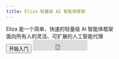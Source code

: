 ```yaml
---
title: Eliza 轻量级 AI 智能体框架
---
```




<div className="container mx-auto my-32 px-8 max-w-[1140px] 2xl:max-w-[1320px] flex flex-col gap-24">
  <div className="grid grid-cols-1 lg:grid-cols-2 place-content-center gap-8">
    <div className="flex flex-col gap-6 text-center lg:text-start">
      <div className="text-4xl font-bold leading-relaxed">
        Eliza 是一个简单、快速的<span
        className="bg-gradient-to-b from-[#ffa600] to-[#ff6f00] bg-clip-text text-transparent">轻量级 AI 智能体</span>框架
      </div>
      <div className="text-xl">
        面向所有人的灵活、可扩展的人工智能代理
      </div>
      <div className="flex justify-center lg:justify-start items-center gap-4">
        <Link href="./eliza/intro">
          <Button
            className="bg-orange-500 text-xl px-8 h-16 font-bold bg-gradient-to-b from-[#f98c13] to-[#ffa600]">开始入门</Button>
        </Link>
        <iframe src="https://ghbtns.com/github-btn.html?user=elizaOS&repo=eliza&type=star&count=true&size=large"
                style={{ colorScheme: 'none' }}
                frameBorder="0"
                width="150"
                height="30" />
      </div>
    </div>

    <div className="relative flex justify-center items-center">
      <NextImage src={ai16zImg} alt="ai16z"
                 className="absolute blur-lg rounded-[45%] top-1/2 left-1/2 -translate-x-1/2 -translate-y-1/2 z-[-1]"
      />
      <div className="relative rounded-lg px-6 py-4 bg-slate-900">
        <code className="font-mono text-white">{`npm install @ai16z/eliza`}</code>
      </div>
    </div>

  </div>

  <div className="grid grid-cols-1 sm:grid-cols-2 md:grid-cols-3 gap-16">
    <div className="col-span-1">
      <span className="text-3xl inline-block mb-2">🤖</span>
      <h3 className="text-xl font-semibold light:text-gray-800 mb-4">多智能体框架</h3>
      <p className="light:text-gray-600">构建并部署在 Discord、Twitter 和 Telegram 等平台上具有一致个性的<strong
        className="font-bold">自主人工智能智能体</strong>。全面支持语音、文本和媒体交互。</p>
    </div>
    <div className="col-span-1">
      <span className="text-3xl inline-block mb-2">🧠</span>
      <h3 className="text-xl font-semibold light:text-gray-800 mb-4">高级功能</h3>
      <p className="light:text-gray-600">内置检索增强生成（RAG）内存系统、文档处理、媒体分析以及自主交易功能。支持多种人工智能模型，包括
        Llama、GPT-4 和 Claude。</p>
    </div>
    <div className="col-span-1">
      <span className="text-3xl inline-block mb-2">🔌</span>
      <h3 className="text-xl font-semibold light:text-gray-800 mb-4">可扩展性设计</h3>
      <p className="light:text-gray-600">通过<b className="font-bold">模块化插件系统</b>创建自定义操作、添加新的平台集成并扩展功能。完整的
        TypeScript 支持。</p>
    </div>
  </div>
</div>
